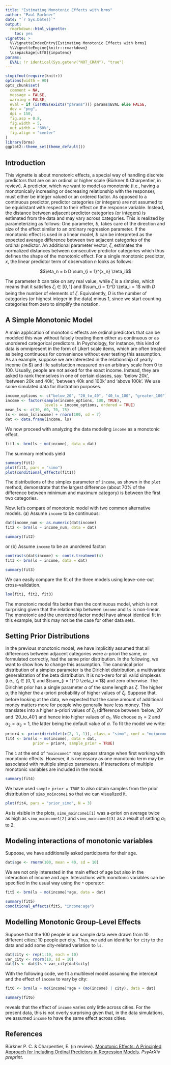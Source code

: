 ```yaml
---
title: "Estimating Monotonic Effects with brms"
author: "Paul Bürkner"
date: "`r Sys.Date()`"
output: 
  rmarkdown::html_vignette:
    toc: yes
vignette: >
  %\VignetteIndexEntry{Estimating Monotonic Effects with brms}
  %\VignetteEngine{knitr::rmarkdown}
  \usepackage[utf8]{inputenc}
params:
  EVAL: !r identical(Sys.getenv("NOT_CRAN"), "true")
---
```


```r
stopifnot(require(knitr))
options(width = 90)
opts_chunk$set(
  comment = NA,
  message = FALSE,
  warning = FALSE,
  eval = if (isTRUE(exists("params"))) params$EVAL else FALSE,
  dev = "png",
  dpi = 150,
  fig.asp = 0.8,
  fig.width = 5,
  out.width = "60%",
  fig.align = "center"
)
library(brms)
ggplot2::theme_set(theme_default())
```

## Introduction

This vignette is about monotonic effects, a special way of handling discrete
predictors that are on an ordinal or higher scale (Bürkner & Charpentier, in
review). A predictor, which we want to model as monotonic (i.e., having a
monotonically increasing or decreasing relationship with the response), must
either be integer valued or an ordered factor. As opposed to a continuous
predictor, predictor categories (or integers) are not assumed to be equidistant
with respect to their effect on the response variable. Instead, the distance
between adjacent predictor categories (or integers) is estimated from the data
and may vary across categories. This is realized by parameterizing as follows:
One parameter, $b$, takes care of the direction and size of the effect similar
to an ordinary regression parameter. If the monotonic effect is used in a linear
model, $b$ can be interpreted as the expected average difference between two
adjacent categories of the ordinal predictor. An additional parameter vector,
$\zeta$, estimates the normalized distances between consecutive predictor
categories which thus defines the shape of the monotonic effect. For a single
monotonic predictor, $x$, the linear predictor term of observation $n$ looks as
follows:

$$\eta_n = b D \sum_{i = 1}^{x_n} \zeta_i$$

The parameter $b$ can take on any real value, while $\zeta$ is a simplex, which
means that it satisfies $\zeta_i \in [0,1]$ and $\sum_{i = 1}^D \zeta_i = 1$
with $D$ being the number of elements of $\zeta$. Equivalently, $D$ is the
number of categories (or highest integer in the data) minus 1, since we start
counting categories from zero to simplify the notation.

## A Simple Monotonic Model

A main application of monotonic effects are ordinal predictors that can be
modeled this way without falsely treating them either as continuous or as
unordered categorical predictors. In Psychology, for instance, this kind of data
is omnipresent in the form of Likert scale items, which are often treated as
being continuous for convenience without ever testing this assumption. As an
example, suppose we are interested in the relationship of yearly income (in $)
and life satisfaction measured on an arbitrary scale from 0 to 100. Usually,
people are not asked for the exact income. Instead, they are asked to rank
themselves in one of certain classes, say: 'below 20k', 'between 20k and 40k',
'between 40k and 100k' and 'above 100k'. We use some simulated data for
illustration purposes.

```r
income_options <- c("below_20", "20_to_40", "40_to_100", "greater_100")
income <- factor(sample(income_options, 100, TRUE), 
                 levels = income_options, ordered = TRUE)
mean_ls <- c(30, 60, 70, 75)
ls <- mean_ls[income] + rnorm(100, sd = 7)
dat <- data.frame(income, ls)
```

We now proceed with analyzing the data modeling `income` as a monotonic effect.

```r
fit1 <- brm(ls ~ mo(income), data = dat)
```

The summary methods yield

```r
summary(fit1)
plot(fit1, pars = "simo")
plot(conditional_effects(fit1))
```

The distributions of the simplex parameter of `income`, as shown in the `plot`
method, demonstrate that the largest difference (about 70% of the difference
between minimum and maximum category) is between the first two categories.

Now, let's compare of monotonic model with two common alternative models. (a)
Assume `income` to be continuous:

```r
dat$income_num <- as.numeric(dat$income)
fit2 <- brm(ls ~ income_num, data = dat)
```

```r
summary(fit2)
```

or (b) Assume `income` to be an unordered factor:

```r
contrasts(dat$income) <- contr.treatment(4)
fit3 <- brm(ls ~ income, data = dat)
```

```r
summary(fit3)
```

We can easily compare the fit of the three models using leave-one-out
cross-validation.

```r
loo(fit1, fit2, fit3)
```

The monotonic model fits better than the continuous model, which is not
surprising given that the relationship between `income` and `ls` is non-linear.
The monotonic and the unordered factor model have almost identical fit in this
example, but this may not be the case for other data sets.

## Setting Prior Distributions

In the previous monotonic model, we have implicitly assumed that all differences
between adjacent categories were a-priori the same, or formulated correctly, had
the same prior distribution. In the following, we want to show how to change
this assumption. The canonical prior distribution of a simplex parameter is the
Dirichlet distribution, a multivariate generalization of the beta distribution.
It is non-zero for all valid simplexes (i.e., $\zeta_i \in [0,1]$ and $\sum_{i =
1}^D \zeta_i = 1$) and zero otherwise. The Dirichlet prior has a single
parameter $\alpha$ of the same length as $\zeta$. The higher $\alpha_i$ the
higher the a-priori probability of higher values of $\zeta_i$. Suppose that,
before looking at the data, we expected that the same amount of additional money
matters more for people who generally have less money. This translates into a
higher a-priori values of $\zeta_1$ (difference between 'below_20' and
'20_to_40') and hence into higher values of $\alpha_1$. We choose $\alpha_1 = 2$
and $\alpha_2 = \alpha_3 = 1$, the latter being the default value of $\alpha$.
To fit the model we write:

```r
prior4 <- prior(dirichlet(c(2, 1, 1)), class = "simo", coef = "moincome1")
fit4 <- brm(ls ~ mo(income), data = dat,
            prior = prior4, sample_prior = TRUE)
```

The `1` at the end of `"moincome1"` may appear strange when first working with
monotonic effects. However, it is necessary as one monotonic term may be
associated with multiple simplex parameters, if interactions of multiple
monotonic variables are included in the model.

```r
summary(fit4)
```

We have used `sample_prior = TRUE` to also obtain samples from the prior
distribution of `simo_moincome1` so that we can visualized it.

```r
plot(fit4, pars = "prior_simo", N = 3)
```

As is visible in the plots, `simo_moincome1[1]` was a-priori on average twice as
high as `simo_moincome1[2]` and `simo_moincome1[3]` as a result of setting
$\alpha_1$ to 2.

## Modeling interactions of monotonic variables

Suppose, we have additionally asked participants for their age.

```r
dat$age <- rnorm(100, mean = 40, sd = 10)
```

We are not only interested in the main effect of age but also in the interaction
of income and age. Interactions with monotonic variables can be specified in the
usual way using the `*` operator:

```r
fit5 <- brm(ls ~ mo(income)*age, data = dat)
```

```r
summary(fit5)
conditional_effects(fit5, "income:age")
```

## Modelling Monotonic Group-Level Effects

Suppose that the 100 people in our sample data were drawn from 10 different
cities; 10 people per city. Thus, we add an identifier for `city` to the data
and add some city-related variation to `ls`.

```r
dat$city <- rep(1:10, each = 10)
var_city <- rnorm(10, sd = 10)
dat$ls <- dat$ls + var_city[dat$city]
```

With the following code, we fit a multilevel model assuming the intercept and
the effect of `income` to vary by city:

```r
fit6 <- brm(ls ~ mo(income)*age + (mo(income) | city), data = dat)
```

```r
summary(fit6)
```

reveals that the effect of `income` varies only little across cities. For the
present data, this is not overly surprising given that, in the data simulations,
we assumed `income` to have the same effect across cities.

## References

Bürkner P. C. & Charpentier, E. (in review). [Monotonic Effects: A Principled
Approach for Including Ordinal Predictors in Regression Models](https://psyarxiv.com/9qkhj/). *PsyArXiv preprint*.
